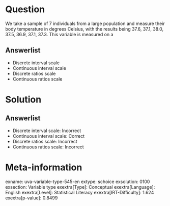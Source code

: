 Question
========

We take a sample of 7 individuals from a large population and measure their body temperature in degrees Celsius, with the results being 37.6, 37.1, 38.0, 37.5, 36.9, 37.1, 37.3. This variable is measured on a

Answerlist
----------

* Discrete interval scale
* Continuous interval scale
* Discrete ratios scale
* Continuous ratios scale

Solution
========

Answerlist
----------

* Discrete interval scale: Incorrect
* Continuous interval scale: Correct
* Discrete ratios scale: Incorrect
* Continuous ratios scale: Incorrect

Meta-information
================
exname: uva-variable-type-545-en
extype: schoice
exsolution: 0100
exsection: Variable type
exextra[Type]: Conceptual
exextra[Language]: English
exextra[Level]: Statistical Literacy
exextra[IRT-Difficulty]: 1.624
exextra[p-value]: 0.8499
